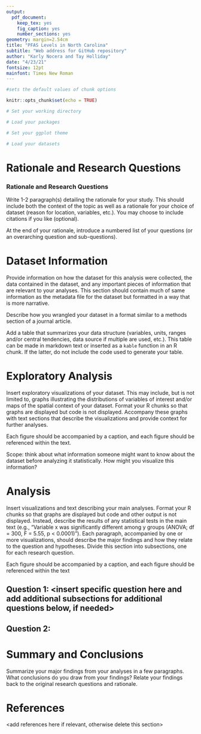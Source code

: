 ```yaml
---
output: 
  pdf_document:
    keep_tex: yes
    fig_caption: yes
    number_sections: yes
geometry: margin=2.54cm
title: "PFAS Levels in North Carolina"
subtitle: "Web address for GitHub repository"
author: "Karly Nocera and Tay Holliday"
date: "4/23/21"
fontsize: 12pt
mainfont: Times New Roman
---
```

\newpage
\tableofcontents 
\newpage
\listoftables 
\newpage
\listoffigures 
\newpage


```r
#sets the default values of chunk options

knitr::opts_chunk$set(echo = TRUE)
```



```r
# Set your working directory

# Load your packages

# Set your ggplot theme

# Load your datasets

```


# Rationale and Research Questions

### Rationale and Research Questions
Write 1-2 paragraph(s) detailing the rationale for your study. This should include both the context of the topic as well as a rationale for your choice of dataset (reason for location, variables, etc.). You may choose to include citations if you like (optional).

At the end of your rationale, introduce a numbered list of your questions (or an overarching question and sub-questions). 



\newpage

# Dataset Information
Provide information on how the dataset for this analysis were collected, the data contained in the dataset, and any important pieces of information that are relevant to your analyses. This section should contain much of same information as the metadata file for the dataset but formatted in a way that is more narrative.

Describe how you wrangled your dataset in a format similar to a methods section of a journal article.

Add a table that summarizes your data structure (variables, units, ranges and/or central tendencies, data source if multiple are used, etc.). This table can be made in markdown text or inserted as a `kable` function in an R chunk. If the latter, do not include the code used to generate your table.


\newpage

# Exploratory Analysis 
Insert exploratory visualizations of your dataset. This may include, but is not limited to, graphs illustrating the distributions of variables of interest and/or maps of the spatial context of your dataset. Format your R chunks so that graphs are displayed but code is not displayed. Accompany these graphs with text sections that describe the visualizations and provide context for further analyses.

Each figure should be accompanied by a caption, and each figure should be referenced within the text. 

Scope: think about what information someone might want to know about the dataset before analyzing it statistically. How might you visualize this information? 


\newpage

# Analysis

Insert visualizations and text describing your main analyses. Format your R chunks so that graphs are displayed but code and other output is not displayed. Instead, describe the results of any statistical tests in the main text (e.g., "Variable x was significantly different among y groups (ANOVA; df = 300, F = 5.55, p < 0.0001)"). Each paragraph, accompanied by one or more visualizations, should describe the major findings and how they relate to the question and hypotheses. Divide this section into subsections, one for each research question.

Each figure should be accompanied by a caption, and each figure should be referenced within the text


## Question 1: <insert specific question here and add additional subsections for additional questions below, if needed>

## Question 2: 




\newpage

# Summary and Conclusions

Summarize your major findings from your analyses in a few paragraphs. What conclusions do you draw from your findings? Relate your findings back to the original research questions and rationale.



\newpage

# References
<add references here if relevant, otherwise delete this section> 
